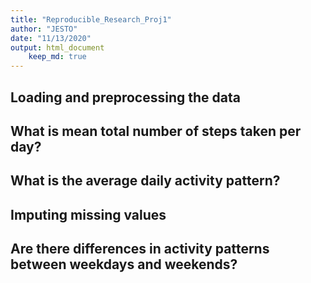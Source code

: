 ```yaml
---
title: "Reproducible_Research_Proj1"
author: "JESTO"
date: "11/13/2020"
output: html_document
    keep_md: true
---
```



## Loading and preprocessing the data



## What is mean total number of steps taken per day?



## What is the average daily activity pattern?



## Imputing missing values



## Are there differences in activity patterns between weekdays and weekends?
